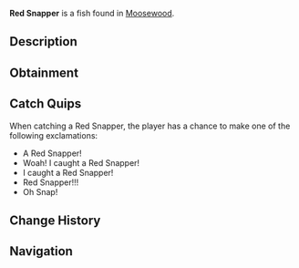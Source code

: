 {{FishInfobox
|image          = Red Snapper.png
|rarity         = Common
|sea            = First Sea
|location       = [[Moosewood]]
|sublocation    = Saltwater
|sources        = Fishing Rod
|radar_location = 
|xp             = 80
|weather        = 
|time           = 
|season         = Summer, Autumn
|bait           = 
|base_weight    = 7
|base_value     = 70
|weight_range   = 6
|base_chance    = 75
|base_resil     = 75
}}
'''Red Snapper''' is a {{Rarity|Common}} fish found in [[Moosewood]].

== Description ==
{{Description|The Red Snapper is a common salt water fish that can be commonly found all around Moosewoods oceans. They are a very noticeable fish with their obvious red and light red tones.|Bestiary Entry}}

== Obtainment ==
{{Description|Found in saltwater near Moosewood Docks. Prefers the Summer and Autumn.|Bestiary Hint}}
{{Fish Availability|
Bloop Fish
Moosewood/Docks
Moosewood/Seaweed and Mini-Island
Moosewood/Surrounding Ocean
|top_rods      = 
Leviathan's Fang Rod\221056.71\159305.79;
Free Spirit Rod\216364.25\132687.87;
Trident Rod\209138.95\106374.86;
Azure Of Lagoon\198335.18\170274.32;
No-Life Rod\187223.85\159788.5;
Training Rod\169969.07\173479.98;
Flimsy Rod\138431.44\125175.42;
Resourceful Rod\162920.91\187288.48;
Abyssal Specter Rod\177448.09\198684.32;
Fang of the Eclipse\179170.67\198535.54;
Egg Rod\173703.59\196762.64;
Wildflower Rod\174270.52\195654.6;
Wisdom Rod\169439.36\194781.87;
Seraphic Rod\185274.43\150268.82;
Ethereal Prism Rod\181487.85\91715.62;
Astralhook Rod\180306.26\47030.93;
Rod Of The Forgotten Fang\177677.84\137266.79;
Challenger's Rod\177536.87\137593.28;
Blazebringer Rod\176718.17\193085.38;
Rod Of The Exalted One\174908.68\130931.22;
Verdant Shear Rod\173362.55\194720.41;
Zeus Rod\171841.68\191758.55;
Rod Of The Depths\171473.85\124973.3;
Depthseeker Rod\167804.86\184786.93;
Volcanic Rod\167256.11\187272.6;
Avalanche Rod\165329.76\168706.78;
Steady Rod\80107.28\80107.28
|recommended   = Trident Rod
}}

== Catch Quips ==
When catching a Red Snapper, the player has a chance to make one of the following exclamations:
* A Red Snapper!
* Woah! I caught a Red Snapper!
* I caught a Red Snapper!
* Red Snapper!!!
* Oh Snap!

== Change History ==
{{Change History|{{subst:Current Version}}}}

== Navigation ==
{{Fish Navbox|Moosewood}}